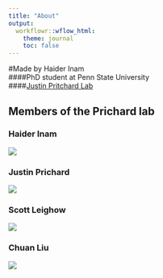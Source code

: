 ```yaml
---
title: "About"
output:
  workflowr::wflow_html:
    theme: journal
    toc: false
---
```


#Made by Haider Inam  
####PhD student at Penn State University  
####[Justin Pritchard Lab](https://sites.psu.edu/pritchardlab/)


## Members of the Prichard lab {.tabset .tabset-fade .tabset-pills}

### Haider Inam
![](https://sites.psu.edu/pritchardlab/files/2018/01/haider_pritchard_lab-wdakch.png)

### Justin Prichard
![](https://sites.psu.edu/pritchardlab/files/2018/01/justin_pritchard_phd-1xdw07z.png)  

### Scott Leighow  
![](https://sites.psu.edu/pritchardlab/files/2018/01/scott-v2-22793tk.png)  

### Chuan Liu
![](https://sites.psu.edu/pritchardlab/files/2018/01/Chuan-v2-25r7fkc.png)

